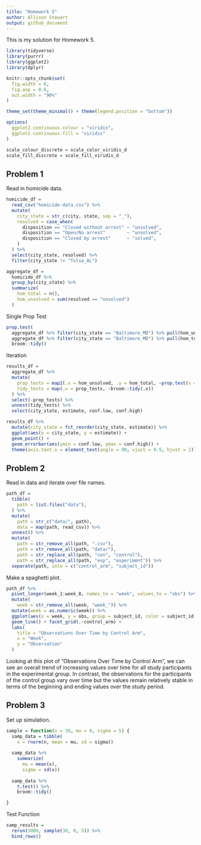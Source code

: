 ```yaml
---
title: "Homework 5"
author: Allison Stewart
output: github_document
---
```


This is my solution for Homework 5. 

```r
library(tidyverse)
library(purrr)
library(ggplot2)
library(dplyr)

knitr::opts_chunk$set(
  fig.width = 6, 
  fig.asp = 0.6, 
  out.width = "90%"
)

theme_set(theme_minimal() + theme(legend.position = "bottom"))

options(
  ggplot2.continuous.colour = "viridis", 
  ggplot2.continuous.fill = "viridis"
)

scale_colour_discrete = scale_color_viridis_d
scale_fill_discrete = scale_fill_viridis_d
```

## Problem 1 

Read in homicide data. 

```r
homicide_df = 
  read_csv("homicide-data.csv") %>% 
  mutate(
    city_state = str_c(city, state, sep = "_"),
    resolved = case_when(
      disposition == "Closed without arrest" ~ "unsolved",
      disposition == "Open/No arrest"        ~ "unsolved",
      disposition == "Closed by arrest"      ~ "solved",
    )
  ) %>% 
  select(city_state, resolved) %>% 
  filter(city_state != "Tulsa_AL")

aggregate_df = 
  homicide_df %>% 
  group_by(city_state) %>% 
  summarize(
    hom_total = n(),
    hom_unsolved = sum(resolved == "unsolved")
  )
```

Single Prop Test 

```r
prop.test(
  aggregate_df %>% filter(city_state == "Baltimore_MD") %>% pull(hom_unsolved), 
  aggregate_df %>% filter(city_state == "Baltimore_MD") %>% pull(hom_total)) %>% 
  broom::tidy()
```

Iteration 

```r
results_df = 
  aggregate_df %>% 
  mutate(
    prop_tests = map2(.x = hom_unsolved, .y = hom_total, ~prop.test(x = .x, n = .y)),
    tidy_tests = map(.x = prop_tests, ~broom::tidy(.x))
  ) %>% 
  select(-prop_tests) %>% 
  unnest(tidy_tests) %>% 
  select(city_state, estimate, conf.low, conf.high)
```

```r
results_df %>% 
  mutate(city_state = fct_reorder(city_state, estimate)) %>% 
  ggplot(aes(x = city_state, y = estimate)) +
  geom_point() + 
  geom_errorbar(aes(ymin = conf.low, ymax = conf.high)) + 
  theme(axis.text.x = element_text(angle = 90, vjust = 0.5, hjust = 1))
```

## Problem 2

Read in data and iterate over file names.  

```r
path_df = 
  tibble(
    path = list.files("data"),
  ) %>% 
  mutate(
    path = str_c("data/", path),
    data = map(path, read_csv)) %>% 
  unnest() %>% 
  mutate(
    path = str_remove_all(path, ".csv"), 
    path = str_remove_all(path, "data/"), 
    path = str_replace_all(path, "con", "control"), 
    path = str_replace_all(path, "exp", "experiment")) %>% 
  separate(path, into = c("control_arm", "subject_id")) 
```

Make a spaghetti plot. 

```r
path_df %>% 
  pivot_longer(week_1:week_8, names_to = "week", values_to = "obs") %>% 
  mutate(
    week = str_remove_all(week, "week_")) %>%
  mutate(week = as.numeric(week)) %>% 
  ggplot(aes(x = week, y = obs, group = subject_id, color = subject_id)) + 
  geom_line() + facet_grid(.~control_arm) + 
  labs(
    title = "Observations Over Time by Control Arm", 
    x = "Week", 
    y = "Observation"
  )
```

Looking at this plot of "Observations Over Time by Control Arm", we can see an overall trend of increasing values over time for all study participants in the experimental group. In contrast, the observations for the participants of the control group vary over time but the values remain relatively stable in terms of the beginning and ending values over the study period. 

## Problem 3 

Set up simulation. 

```r
sample = function(n = 30, mu = 0, sigma = 5) {
  samp_data = tibble(
    x = rnorm(n, mean = mu, sd = sigma)) 
  
  samp_data %>% 
    summarize(
      mu = mean(x),
      sigma = sd(x))
  
  samp_data %>%
    t.test() %>%
    broom::tidy()

}

```

Test Function 

```r
samp_results = 
  rerun(5000, sample(30, 0, 5)) %>% 
  bind_rows()
```



